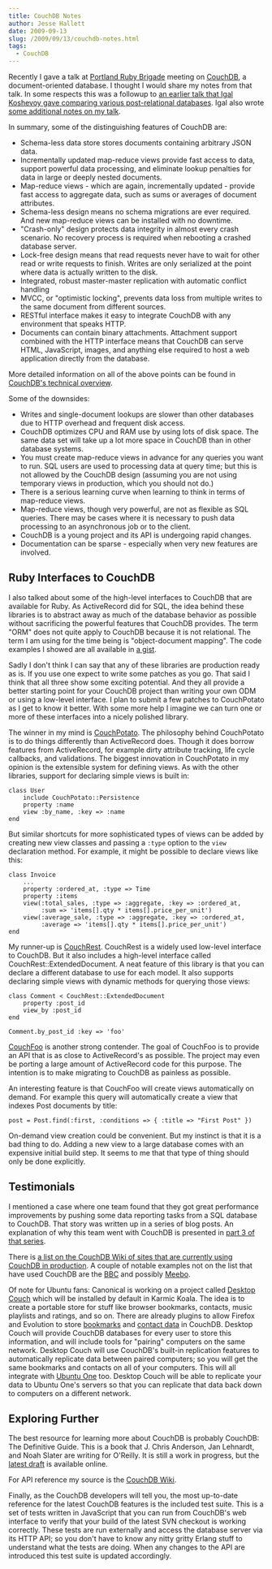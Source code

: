 ```yaml
---
title: CouchDB Notes
author: Jesse Hallett
date: 2009-09-13
slug: /2009/09/13/couchdb-notes.html
tags:
  - CouchDB
---
```


Recently I gave a talk at [Portland Ruby Brigade][pdxruby] meeting on
[CouchDB][], a document-oriented database.  I thought I would share my notes
from that talk.  In some respects this was a followup to [an earlier talk that
Igal Koshevoy gave comparing various post-relational databases][Igal's talk].
Igal also wrote [some additional notes on my talk][Igal's notes].

[pdxruby]: http://pdxruby.org/  "Portland Ruby Brigade"
[CouchDB]: http://couchdb.apache.org/  "CouchDB"
[Igal's talk]: http://groups.google.com/group/pdxruby/browse_thread/thread/6f8734846d3e16d3  "Comparing MongoDB, Tokyo Tyrant, and CouchDB"
[Igal's notes]: http://groups.google.com/group/pdxruby/browse_thread/thread/7865318fbc65d0d1  "Ruby Persistence with CouchDB"

In summary, some of the distinguishing features of CouchDB are:

* Schema-less data store stores documents containing arbitrary JSON data.
* Incrementally updated map-reduce views provide fast access to data, support powerful data processing, and eliminate lookup penalties for data in large or deeply nested documents.
* Map-reduce views - which are again, incrementally updated - provide fast access to aggregate data, such as sums or averages of document attributes.
* Schema-less design means no schema migrations are ever required.  And new map-reduce views can be installed with no downtime.
* "Crash-only" design protects data integrity in almost every crash scenario.  No recovery process is required when rebooting a crashed database server.
* Lock-free design means that read requests never have to wait for other read or write requests to finish.  Writes are only serialized at the point where data is actually written to the disk.
* Integrated, robust master-master replication with automatic conflict handling
* MVCC, or "optimistic locking", prevents data loss from multiple writes to the same document from different sources.
* RESTful interface makes it easy to integrate CouchDB with any environment that speaks HTTP.
* Documents can contain binary attachments.  Attachment support combined with the HTTP interface means that CouchDB can serve HTML, JavaScript, images, and anything else required to host a web application directly from the database.

More detailed information on all of the above points can be found in [CouchDB's
technical overview][technical overview].

[technical overview]: http://couchdb.apache.org/docs/overview.html  "CouchDB Technical Overview"

Some of the downsides:

* Writes and single-document lookups are slower than other databases due to HTTP overhead and frequent disk access.
* CouchDB optimizes CPU and RAM use by using lots of disk space.  The same data set will take up a lot more space in CouchDB than in other database systems.
* You must create map-reduce views in advance for any queries you want to run.  SQL users are used to processing data at query time; but this is not allowed by the CouchDB design (assuming you are not using temporary views in production, which you should not do.)
* There is a serious learning curve when learning to think in terms of map-reduce views.
* Map-reduce views, though very powerful, are not as flexible as SQL queries.  There may be cases where it is necessary to push data processing to an asynchronous job or to the client.
* CouchDB is a young project and its API is undergoing rapid changes.
* Documentation can be sparse - especially when very new features are involved.  

<!-- more -->

## Ruby Interfaces to CouchDB ##

I also talked about some of the high-level interfaces to CouchDB that are
available for Ruby.  As ActiveRecord did for SQL, the idea behind these
libraries is to abstract away as much of the database behavior as possible
without sacrificing the powerful features that CouchDB provides.  The term
"ORM" does not quite apply to CouchDB because it is not relational.  The term I
am using for the time being is "object-document mapping".  The code examples I
showed are all available in [a gist][gist].

[gist]: http://gist.github.com/161472  "ODM Code Examples"

Sadly I don't think I can say that any of these libraries are production ready
as is.  If you use one expect to write some patches as you go.  That said I
think that all three show some exciting potential.  And they all provide a
better starting point for your CouchDB project than writing your own ODM or
using a low-level interface.  I plan to submit a few patches to CouchPotato as
I get to know it better.  With some more help I imagine we can turn one or more
of these interfaces into a nicely polished library.

The winner in my mind is [CouchPotato][].  The philosophy behind CouchPotato is
to do things differently than ActiveRecord does.  Though it does borrow
features from ActiveRecord, for example dirty attribute tracking, life cycle
callbacks, and validations.  The biggest innovation in CouchPotato in my
opinion is the extensible system for defining views.  As with the other
libraries, support for declaring simple views is built in:

[CouchPotato]: http://upstream-berlin.com/2008/10/27/couch-potato-unleashed-a-couchdb-persistence-layer-in-ruby/  "CouchPotato"

    class User
        include CouchPotato::Persistence
        property :name
        view :by_name, :key => :name
    end

But similar shortcuts for more sophisticated types of views can be added by
creating new view classes and passing a `:type` option to the `view`
declaration method.  For example, it might be possible to declare views like
this:

    class Invoice
        ...
        property :ordered_at, :type => Time
        property :items
        view(:total_sales, :type => :aggregate, :key => :ordered_at,
             :sum => 'items[].qty * items[].price_per_unit')
        view(:average_sale, :type => :aggregate, :key => :ordered_at,
             :average => 'items[].qty * items[].price_per_unit')
    end

My runner-up is [CouchRest][].  CouchRest is a widely used low-level interface
to CouchDB.  But it also includes a high-level interface called
CouchRest::ExtendedDocument.  A neat feature of this library is that you can
declare a different database to use for each model.  It also supports declaring
simple views with dynamic methods for querying those views:

[CouchRest]: http://github.com/jchris/couchrest  "CouchRest"

    class Comment < CouchRest::ExtendedDocument
        property :post_id
        view_by :post_id
    end

    Comment.by_post_id :key => 'foo'

[CouchFoo][] is another strong contender.  The goal of CouchFoo is to provide
an API that is as close to ActiveRecord's as possible.  The project may even be
porting a large amount of ActiveRecord code for this purpose.  The intention is
to make migrating to CouchDB as painless as possible.

[CouchFoo]: http://github.com/georgepalmer/couch_foo  "CouchFoo"

An interesting feature is that CouchFoo will create views automatically on
demand.  For example this query will automatically create a view that indexes
Post documents by title:

    post = Post.find(:first, :conditions => { :title => "First Post" })

On-demand view creation could be convenient.  But my instinct is that it is a
bad thing to do.  Adding a new view to a large database comes with an expensive
initial build step.  It seems to me that that type of thing should only be done
explicitly.


## Testimonials ##

I mentioned a case where one team found that they got great performance
improvements by pushing some data reporting tasks from a SQL database to
CouchDB.  That story was written up in a series of blog posts.  An explanation
of why this team went with CouchDB is presented in [part 3 of that series][part3].

[part3]: http://johnpwood.net/2009/07/10/couchdb-views-%E2%80%93-the-advantages/  "CouchDB: Views - The Advantages"

There is [a list on the CouchDB Wiki of sites that are currently using CouchDB
in production][in the wild].  A couple of notable examples not on the list that
have used CouchDB are the [BBC][] and possibly [Meebo][].

[in the wild]: http://wiki.apache.org/couchdb/CouchDB_in_the_wild  "Sites using CouchDB in production"
[BBC]: http://www.erlang-factory.com/conference/London2009/speakers/endafarrell  "The BBC on CouchDB"
[Meebo]: http://code.google.com/p/couchdb-lounge/  "CouchDB Lounge"

Of note for Ubuntu fans:  Canonical is working on a project called [Desktop
Couch][] which will be installed by default in Karmic Koala.  The idea is to
create a portable store for stuff like browser bookmarks, contacts, music
playlists and ratings, and so on.  There are already plugins to allow Firefox
and Evolution to store [bookmarks][] and [contact data][] in CouchDB.  Desktop
Couch will provide CouchDB databases for every user to store this information,
and will include tools for "pairing" computers on the same network.  Desktop
Couch will use CouchDB's built-in replication features to automatically
replicate data between paired computers; so you will get the same bookmarks and
contacts on all of your computers.  This will all integrate with [Ubuntu One][]
too.  Desktop Couch will be able to replicate your data to Ubuntu One's servers
so that you can replicate that data back down to computers on a different
network.

[Desktop Couch]: http://www.kryogenix.org/days/2009/09/03/desktop-couch-irc-talk  "Desktop Couch"
[bookmarks]: http://www.kryogenix.org/days/2009/07/06/firefox-bookmarks-in-couchdb  "Firefox and CouchDB"
[contact data]: http://blogs.gnome.org/rodrigo/2009/06/19/couchdb-contacts-in-evolution  "Evolution and CouchDB"
[Ubuntu One]: https://ubuntuone.com/  "Ubuntu One"


## Exploring Further ##

The best resource for learning more about CouchDB is probably CouchDB: The
Definitive Guide.  This is a book that J. Chris Anderson, Jan Lehnardt, and
Noah Slater are writing for O'Reilly.  It is still a work in progress, but the
[latest draft][The Definitive Guide] is available online.

[The Definitive Guide]: http://books.couchdb.org/relax/  "CouchDB: The Definitive Guide"

For API reference my source is the [CouchDB Wiki][].

[CouchDB Wiki]: http://wiki.apache.org/couchdb/  "CouchDB Wiki"

Finally, as the CouchDB developers will tell you, the most up-to-date reference
for the latest CouchDB features is the included test suite.  This is a set of
tests written in JavaScript that you can run from CouchDB's web interface to
verify that your build of the latest SVN checkout is working correctly.  These
tests are run externally and access the database server via its HTTP API; so
you don't have to know any nitty gritty Erlang stuff to understand what the
tests are doing.  When any changes to the API are introduced this test suite is
updated accordingly.

